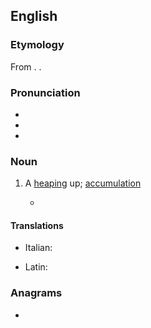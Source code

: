 ==English==

===Etymology===
From {{etyl|la|en}} {{m|la|acervatio}}. {{doublet|en|acervatio}}.

===Pronunciation===
* {{IPA|en|/æ.sɚˈveɪʃən/}}
* {{audio|en|LL-Q1860 (eng)-Vealhurl-acervation.wav|Audio (RP)}}
* {{rhymes|en|eɪʃən}}

===Noun===
{{en-noun}}

# {{lb|en|obsolete|rare}} A [[heaping]] up; [[accumulation]]
#: {{rfquotek|en|Johnson}}
#* {{quote-book
|en
|year=1620
|author=Thomas Lodge (tr.)
|by=Lucius Annaeus Seneca (Philosophus)
|title=Works, both Moral and Natural
|url=http://books.google.com/books?id=FElCAAAAcAAJ&pg=PA782
|chapter=2
|isbn=
|publisher=
|location=London
|editor=
|volume_plain=Of Naturall Questions
|page=782
|passage=Is it to be doubted that amongst these bodies which both we see and handle, which are either felt or feele, but that there are some compound? These are such by connexion or '''aceruation''', as for example, a rope, corne, or a ship.
}}

====Translations====
{{trans-top|a heaping up; accumulation}}
* Italian: {{t|it|acevazione}}
{{trans-mid}}
* Latin: {{t|la|acervatio}}
{{trans-bottom}}

===Anagrams===
* {{anagrams|en|a=aaceinortv|vacationer}}